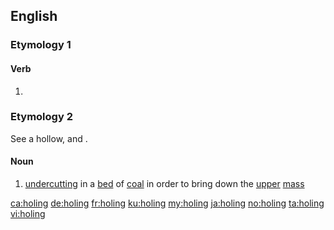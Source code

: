 ==English==

===Etymology 1===

====Verb====
{{head|en|present participle}}

# {{present participle of|hole|lang=en}}

===Etymology 2===
See {{term|hole}} a hollow, and {{term|-ing}}.

====Noun====
{{en-noun|?}}

# {{context|mining|lang=en}} [[undercut]]ting in a [[bed]] of [[coal]] in order to bring down the [[upper]] [[mass]]
#: {{rfquotek|Raymond}}

[[ca:holing]]
[[de:holing]]
[[fr:holing]]
[[ku:holing]]
[[my:holing]]
[[ja:holing]]
[[no:holing]]
[[ta:holing]]
[[vi:holing]]